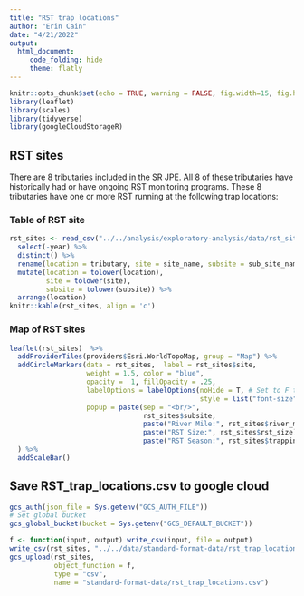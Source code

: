 ```yaml
---
title: "RST trap locations"
author: "Erin Cain"
date: "4/21/2022"
output:
  html_document:
     code_folding: hide
     theme: flatly
---
```


```r
knitr::opts_chunk$set(echo = TRUE, warning = FALSE, fig.width=15, fig.height=10)
library(leaflet)
library(scales)
library(tidyverse)
library(googleCloudStorageR)
```


## RST sites {.tabset}

There are 8 tributaries included in the SR JPE. All 8 of these tributaries have 
historically had or have ongoing RST monitoring programs. These 8 tributaries 
have one or more RST running at the following trap locations:


### Table of RST site 
```r
rst_sites <- read_csv("../../analysis/exploratory-analysis/data/rst_sites.csv") %>% 
  select(-year) %>%
  distinct() %>% 
  rename(location = tributary, site = site_name, subsite = sub_site_name) %>%
  mutate(location = tolower(location), 
         site = tolower(site), 
         subsite = tolower(subsite)) %>%
  arrange(location)
knitr::kable(rst_sites, align = 'c')
```

### Map of RST sites

```r
leaflet(rst_sites)  %>% 
  addProviderTiles(providers$Esri.WorldTopoMap, group = "Map") %>% 
  addCircleMarkers(data = rst_sites,  label = rst_sites$site, 
                   weight = 1.5, color = "blue",
                   opacity =  1, fillOpacity = .25, 
                   labelOptions = labelOptions(noHide = T, # Set to F to hide labels
                                               style = list("font-size" = "14px")), 
                   popup = paste(sep = "<br/>",
                                 rst_sites$subsite,
                                 paste("River Mile:", rst_sites$river_mile),
                                 paste("RST Size:", rst_sites$rst_size),
                                 paste("RST Season:", rst_sites$trapping_season))
  ) %>%
  addScaleBar()

```

## Save RST_trap_locations.csv to google cloud 

```r
gcs_auth(json_file = Sys.getenv("GCS_AUTH_FILE"))
# Set global bucket 
gcs_global_bucket(bucket = Sys.getenv("GCS_DEFAULT_BUCKET"))

f <- function(input, output) write_csv(input, file = output)
write_csv(rst_sites, "../../data/standard-format-data/rst_trap_locations.csv")
gcs_upload(rst_sites,
           object_function = f,
           type = "csv",
           name = "standard-format-data/rst_trap_locations.csv")
```

